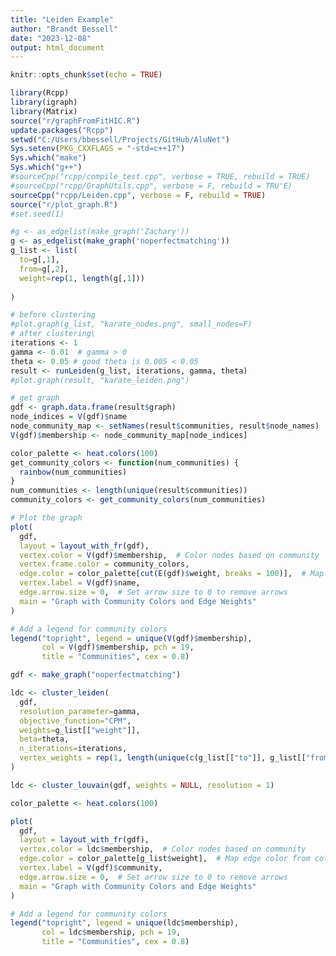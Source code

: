 ```yaml
---
title: "Leiden Example"
author: "Brandt Bessell"
date: "2023-12-08"
output: html_document
---
```


```r
knitr::opts_chunk$set(echo = TRUE)
```

```r
library(Rcpp)
library(igraph)
library(Matrix)
source("r/graphFromFitHIC.R")  
update.packages("Rcpp")
setwd("C:/Users/bbessell/Projects/GitHub/AluNet")
Sys.setenv(PKG_CXXFLAGS = "-std=c++17")
Sys.which("make") 
Sys.which("g++")
#sourceCpp("rcpp/compile_test.cpp", verbose = TRUE, rebuild = TRUE)
#sourceCpp("rcpp/GraphUtils.cpp", verbose = F, rebuild = TRU'E)
sourceCpp("rcpp/Leiden.cpp", verbose = F, rebuild = TRUE)
source("r/plot_graph.R")
#set.seed(1)
```

```r
#g <- as_edgelist(make_graph('Zachary'))
g <- as_edgelist(make_graph('noperfectmatching'))
g_list <- list(
  to=g[,1],
  from=g[,2],
  weight=rep(1, length(g[,1]))
  
)

# before clustering
#plot.graph(g_list, "karate_nodes.png", small_nodes=F)
# after clustering\
iterations <- 1
gamma <- 0.01  # gamma > 0
theta <- 0.05 # good theta is 0.005 < 0.05
result <- runLeiden(g_list, iterations, gamma, theta)
#plot.graph(result, "karate_leiden.png")

```

```r
# get graph
gdf <- graph.data.frame(result$graph)
node_indices = V(gdf)$name
node_community_map <- setNames(result$communities, result$node_names)
V(gdf)$membership <- node_community_map[node_indices]

color_palette <- heat.colors(100)
get_community_colors <- function(num_communities) {
  rainbow(num_communities)
}
num_communities <- length(unique(result$communities))
community_colors <- get_community_colors(num_communities)

# Plot the graph
plot(
  gdf,
  layout = layout_with_fr(gdf),
  vertex.color = V(gdf)$membership,  # Color nodes based on community
  vertex.frame.color = community_colors,
  edge.color = color_palette[cut(E(gdf)$weight, breaks = 100)],  # Map edge color from cold to hot
  vertex.label = V(gdf)$name,
  edge.arrow.size = 0,  # Set arrow size to 0 to remove arrows
  main = "Graph with Community Colors and Edge Weights"
)

# Add a legend for community colors
legend("topright", legend = unique(V(gdf)$membership),
       col = V(gdf)$membership, pch = 19,
       title = "Communities", cex = 0.8)

```


```r
gdf <- make_graph("noperfectmatching")

ldc <- cluster_leiden(
  gdf,
  resolution_parameter=gamma,
  objective_function="CPM",
  weights=g_list[["weight"]],
  beta=theta,
  n_iterations=iterations,
  vertex_weights = rep(1, length(unique(c(g_list[["to"]], g_list[["from"]]))))
)

ldc <- cluster_louvain(gdf, weights = NULL, resolution = 1)

color_palette <- heat.colors(100)

plot(
  gdf,
  layout = layout_with_fr(gdf),
  vertex.color = ldc$membership,  # Color nodes based on community
  edge.color = color_palette[g_list$weight],  # Map edge color from cold to hot
  vertex.label = V(gdf)$community,
  edge.arrow.size = 0,  # Set arrow size to 0 to remove arrows
  main = "Graph with Community Colors and Edge Weights"
)

# Add a legend for community colors
legend("topright", legend = unique(ldc$membership),
       col = ldc$membership, pch = 19,
       title = "Communities", cex = 0.8)
```
